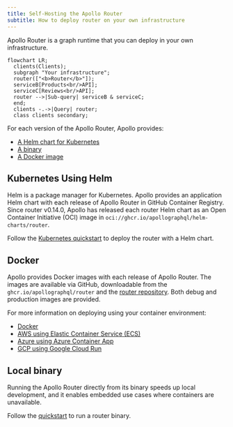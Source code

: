 ```yaml
---
title: Self-Hosting the Apollo Router
subtitle: How to deploy router on your own infrastructure
---
```


Apollo Router is a graph runtime that you can deploy in your own infrastructure.

```mermaid
flowchart LR;
  clients(Clients);
  subgraph "Your infrastructure";
  router(["<b>Router</b>"]);
  serviceB[Products<br/>API];
  serviceC[Reviews<br/>API];
  router -->|Sub-query| serviceB & serviceC;
  end;
  clients -.->|Query| router;
  class clients secondary;
```

For each version of the Apollo Router, Apollo provides:

- [A Helm chart for Kubernetes](#kubernetes-using-helm)
- [A binary](#local-binary)
- [A Docker image](#container)

## Kubernetes Using Helm

Helm is a package manager for Kubernetes. Apollo provides an application Helm chart with each release of Apollo Router in GitHub Container Registry. Since router v0.14.0, Apollo has released each router Helm chart as an Open Container Initiative (OCI) image in `oci://ghcr.io/apollographql/helm-charts/router`.

Follow the [Kubernetes quickstart](/graphos/routing/kubernetes/quickstart) to deploy the router with a Helm chart.

## Docker

Apollo provides Docker images with each release of Apollo Router. The images are available via GitHub, downloadable from the `ghcr.io/apollographql/router` and the [router repository](https://github.com/apollographql/router/pkgs/container/router). Both debug and production images are provided.

For more information on deploying using your container environment:

- [Docker](/graphos/routing/self-hosted/containerization/docker)
- [AWS using Elastic Container Service (ECS)](/graphos/routing/self-hosted/containerization/aws)
- [Azure using Azure Container App](/graphos/routing/self-hosted/containerization/azure)
- [GCP using Google Cloud Run](/graphos/routing/self-hosted/containerization/gcp)

## Local binary

Running the Apollo Router directly from its binary speeds up local development, and it enables embedded use cases where containers are unavailable. 

Follow the [quickstart](/graphos/routing/get-started) to run a router binary.
